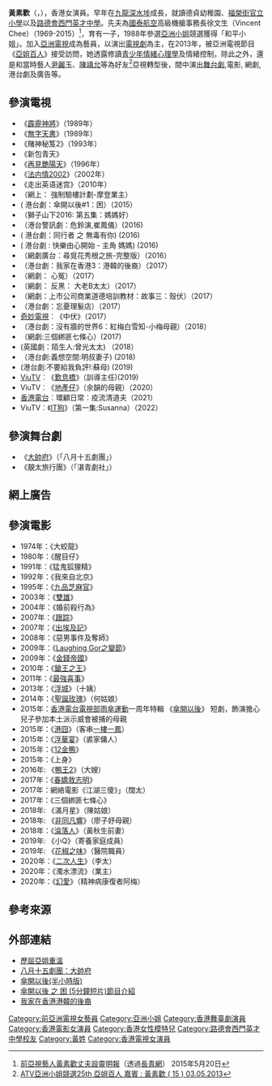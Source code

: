 {{distinguish|王嘉熒}}
{{藝人
| 姓名     = 黃素歡
| 類型     = 女演員
| 圖片     = 
| 圖片尺寸 = 
| 圖片簡介 = 
| 原名     = 
| 外文名   = 
| 外文     = 
| 羅馬拼音 = Wong So Foon
| 英文名   = Gobby Wong
| 綽號     = 
| 其他藝名 = 
| 國籍     = {{CNHK}}
| 籍貫     = 
| 出生日期 = {{birth date and age|1970|5|28}}
| 出生地點 = {{HKG-1959}}
| 逝世日期 = 
| 逝世地點 = 
| 職業     = [[演員|演員]]
| 語言     = 廣東話、英語、國語
| 教育程度 = 中五
| 母校 = [[福榮街官立小學|福榮街官立小學]]<br>[[路德會西門英才中學|路德會西門英才中學]]
| 宗教信仰 = 
| 配偶     = 徐文生（故）
| 出身地   = 
| 出道作   = 
| 出道日期 = 1988
| 代表作   = [[開心主流派|開心主流派]]，[[再見艷陽天|再見艷陽天]]
| 活躍年代 = 1988年 - 至今
| 經紀公司 = 
| 網站     = 
| 相關團體 =
| 獎項     = 
| IMDb    = 
}}

'''黃素歡'''（{{lang-en|Gobby Wong So Foon}}，{{bd|1970年|5月28日}}），香港女演員。早年在[[九龍|九龍]][[深水埗|深水埗]]成長，就讀德貞幼稚園、[[福榮街官立小學|福榮街官立小學]]以及[[路德會西門英才中學|路德會西門英才中學]]。先夫為[[國泰航空|國泰航空]]高級機艙事務長徐文生（Vincent Chee）（1969-2015）<ref>[https://www.e123.hk/CareGiver/details/401160/238 前亞視藝人黃素歡丈夫設靈][[明報|明報]]（透過[[長青網|長青網]]） 2015年5月20日</ref>，育有一子，1988年參選[[亞洲小姐|亞洲小姐]]競選獲得「和平小姐」。加入[[亞洲電視|亞洲電視]]成為藝員，以演出[[電視劇|電視劇]]為主，在2013年，被亞洲電視節目《[[亞姐百人|亞姐百人]]》接受訪問，她透露修讀[[青少年情緒心理學|青少年情緒心理學]]及情緒控制，除此之外，還是和當時藝人[[尹麗玉|尹麗玉]]、[[陳靖允|陳靖允]]等為好友<ref>[http://www.youtube.com/watch?v=3RZd4C5SWco&list=PLZRoavpbOw1QDEzCDIttgfM2ZN7JF4ATB ATV亞洲小姐競選25th 亞姐百人 嘉賓 : 黃素歡 ( 15 ) 03.05.2013]</ref>亞視轉型後，間中演出[[舞台劇|舞台劇]],電影, 網劇, 港台劇及廣告等。

==參演電視==
*《[[霹靂神將|霹靂神將]]》（1989年）
*《[[無字天書|無字天書]]》（1989年）
*《賭神秘笈2》（1993年）
*《新包青天》
*《[[再見艷陽天|再見艷陽天]]》（1996年）
*《[[法内情2002|法内情2002]]》（2002年）
*《走出英语迷宫》（2010年）
* （網上： 強制驗樓計劃-摩登業主）
*  ( 港台劇：傘開以後#1：困）（2015）
* （獅子山下2016: 第五集：媽媽好）
* （港台警訊劇：危鈴演,崔鳳儀）(2016)
*  ( 港台劇：同行者 之 無毒有你) (2016)
*  ( 港台劇 : 快樂由心開始 - 主角 媽媽) (2016)
* （網劇廣台：尋覓花秀根之旅-完整版）（2016）
* （港台劇：我家在香港3：港韓的後裔）（2017）
* （網劇： 心冤）（2017）
* （網劇： 反黑： 大老B太太）（2017）
*  （網劇：上市公司商業道德培訓教材：故事三：殼伏）（2017）
* （港台劇：忘憂理髮店）（2017）
* [[奇妙電視|奇妙電視]]︰《中伏》（2017）
*  （港台劇：沒有牆的世界6：紅梅白雪知-小梅母親）（2018）
*  （網劇:三個綁匪七條心）(2017)
*  (英國劇：陌生人:曾光太太) （2018）
* （港台劇:義想空間:明叔妻子) (2018)
* (港台劇:不要給我負評!:蘇母) (2019)
* [[ViuTV|ViuTV]]︰《[[歎息橋_(電視劇)|歎息橋]]》（訓導主任)(2019)
* ViuTV︰《[[地產仔|地產仔]]》（余韻的母親）（2020）
* [[香港電台|香港電台]]︰環顧日常︰疫流清道夫（2021）
* ViuTV︰《[[IT狗|IT狗]]》（第一集:Susanna）（2022）

==參演舞台劇==
*《[[大帥府|大帥府]]》（「八月十五劇團」）
*《靚太旅行團》（「湛青劇社」）

==網上廣告 ==

==參演電影==
*1974年：《大蛟龍》
*1980年：《醒目仔》
*1991年：《猛鬼狐狸精》
*1992年：《我來自北京》 
*1995年：《[[九品芝麻官|九品芝麻官]]》
*2003年：《[[雙雄|雙雄]]》
*2004年：《婚前殺行為》 
*2007年：《[[跟蹤_(電影)|跟踪]]》
*2007年：《[[出埃及記_(香港電影)|出埃及記]]》 
*2008年：《惡男事件及奪師》 
*2009年：《[[Laughing_Gor之變節|Laughing Gor之變節]]》 
*2009年：《[[金錢帝國|金錢帝國]]》
*2010年：《[[鎗王之王|鎗王之王]]》 
*2011年：《[[最強喜事|最強喜事]]》
*2013年：《[[浮城_(電影)|浮城]]》（十姨） 
*2014年：《[[聖誕玫瑰_(電影)|聖誕玫瑰]]》（何姑娘）
*2015年：[[香港電台電視部|香港電台電視部]][[雨傘運動|雨傘運動]]一周年特輯 《[[傘開以後|傘開以後]]》 短劇，飾演擔心兒子參加本土派示威會被捕的母親
*2015年：《[[港囧|港囧]]》（客串[[一樓一鳳|一樓一鳳]]）
*2015年：《[[浮華宴|浮華宴]]》（裘家傭人）	
*2015年：《[[12金鴨|12金鴨]]》
*2015年：《上身》
*2016年: 《[[鴨王2|鴨王2]]》（大嫂）
*2017年：《[[春嬌救志明|春嬌救志明]]》
*2017年：網絡電影《江湖三傻》」（闊太）
*2017年：《三個綁匪七條心》
*2018年: 《滿月星》（陳姑娘）
*2018年: 《[[非同凡響|非同凡響]]》（廖子妤母親）
*2018年：《[[淪落人|淪落人]]》（黃秋生前妻）
*2019年: 《小Q》（寄養家庭成員）
*2019年: 《[[花椒之味|花椒之味]]》（醫院職員）
*2020年：《[[二次人生|二次人生]]》（李太）
*2020年：《濁水漂流》（業主）
*2020年：《[[幻愛|幻愛]]》（精神病康復者阿梅）

==參考來源==
{{reflist}}

==外部連結==
* [https://web.archive.org/web/20080516084119/http://www.missasia.com.hk/gallery.html 歷屆亞姐重溫]
* [https://web.archive.org/web/20040408122519/http://hk.geocities.com/perfectlegend_hk/general.html 八月十五劇團：大帥府]
* [https://www.youtube.com/watch?v=WG8zNoDQ9oc&list=PLuwJy35eAVaLLN4PlmuEiCXaHjpGW2zdw 傘開以後(半小時版) ] {{Wayback|url=https://www.youtube.com/watch?v=WG8zNoDQ9oc&list=PLuwJy35eAVaLLN4PlmuEiCXaHjpGW2zdw |date=20160331230237 }}
* [http://programme.rthk.hk/rthk/tv/programme.php?name=tv/umbrellamovement_1yron&d=2015-08-16&p=6959&e=317694&m=episode 傘開以後 之 困 (5分鐘短片)節目介紹]
* [https://www.youtube.com/watch?v=2iSzosux1P8 我家在香港港韓的後裔]

[[Category:前亞洲電視女藝員|Category:前亞洲電視女藝員]]
[[Category:亞洲小姐|Category:亞洲小姐]]
[[Category:香港舞臺劇演員|Category:香港舞臺劇演員]]
[[Category:香港電影女演員|Category:香港電影女演員]]
[[Category:香港女性模特兒|Category:香港女性模特兒]]
[[Category:路德會西門英才中學校友|Category:路德會西門英才中學校友]]
[[Category:黃姓|Category:黃姓]]
[[Category:香港電視女演員|Category:香港電視女演員]]